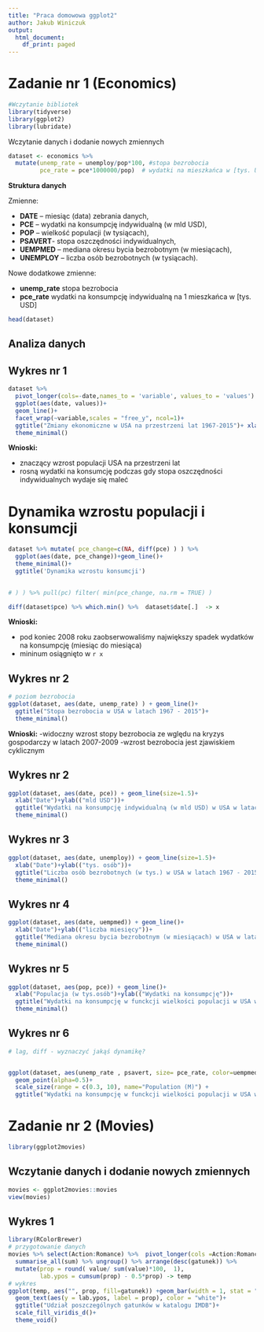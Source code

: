 ```yaml
---
title: "Praca domowowa ggplot2"
author: Jakub Winiczuk
output:
  html_document:
    df_print: paged
---
```



# Zadanie nr 1 (Economics)



```r

#Wczytanie bibliotek
library(tidyverse)
library(ggplot2)
library(lubridate)


```

Wczytanie danych i dodanie nowych zmiennych
```r

dataset <- economics %>% 
  mutate(unemp_rate = unemploy/pop*100, #stopa bezrobocia
         pce_rate = pce*1000000/pop)  # wydatki na mieszkańca w [tys. USD]

```



**Struktura danych**

Zmienne:
 
* **DATE** – miesiąc (data) zebrania danych, 
* **PCE** – wydatki na konsumpcję indywidualną (w mld USD),
* **POP** – wielkość populacji (w tysiącach), 
* **PSAVERT**- stopa oszczędności indywidualnych, 
* **UEMPMED** – mediana okresu bycia bezrobotnym (w miesiącach), 
* **UNEMPLOY** – liczba osób bezrobotnych (w tysiącach).

Nowe dodatkowe zmienne:

* **unemp_rate**  stopa bezrobocia
* **pce_rate**  wydatki na konsumpcję indywidualną na 1 mieszkańca w [tys. USD]


```r
head(dataset)
```

## Analiza danych

## Wykres nr 1

```r
dataset %>% 
  pivot_longer(cols=-date,names_to = 'variable', values_to = 'values') %>% 
  ggplot(aes(date, values))+ 
  geom_line()+
  facet_wrap(~variable,scales = "free_y", ncol=1)+ 
  ggtitle("Zmiany ekonomiczne w USA na przestrzeni lat 1967-2015")+ xlab("Rok" )+
  theme_minimal()

```

**Wnioski:**

* znaczący wzrost populacji USA na przestrzeni lat
* rosną wydatki na konsumcję podczas gdy stopa oszczędności indywidualnych wydaje się maleć



# Dynamika wzrostu populacji i konsumcji

```r

dataset %>% mutate( pce_change=c(NA, diff(pce) ) ) %>% 
  ggplot(aes(date, pce_change))+geom_line()+ 
  theme_minimal()+
  ggtitle('Dynamika wzrostu konsumcji')
  

# ) ) %>% pull(pc) filter( min(pce_change, na.rm = TRUE) )

diff(dataset$pce) %>% which.min() %>%  dataset$date[.]  -> x


```

**Wnioski:**

 * pod koniec 2008 roku zaobserwowaliśmy największy spadek wydatków na konsumpcję (miesiąc do miesiąca)
 * mininum osiągnięto w `r x `




## Wykres nr 2

```r
# poziom bezrobocia
ggplot(dataset, aes(date, unemp_rate) ) + geom_line()+
  ggtitle("Stopa bezrobocia w USA w latach 1967 - 2015")+
  theme_minimal()
```

**Wnioski:**
 -widoczny wzrost stopy bezrobocia ze wględu na kryzys gospodarczy w latach 2007-2009
 -wzrost bezrobocia jest zjawiskiem cyklicznym



## Wykres nr 2

```r

ggplot(dataset, aes(date, pce)) + geom_line(size=1.5)+
  xlab("Date")+ylab(("mld USD"))+
  ggtitle("Wydatki na konsumpcję indywidualną (w mld USD) w USA w latach 1967 - 2015")+
  theme_minimal()

```

## Wykres nr 3

```r
ggplot(dataset, aes(date, unemploy)) + geom_line(size=1.5)+
  xlab("Date")+ylab(("tys. osób"))+
  ggtitle("Liczba osób bezrobotnych (w tys.) w USA w latach 1967 - 2015")+
  theme_minimal()
```

## Wykres nr 4

```r
ggplot(dataset, aes(date, uempmed)) + geom_line()+
  xlab("Date")+ylab(("liczba miesięcy"))+
  ggtitle("Mediana okresu bycia bezrobotnym (w miesiącach) w USA w latach 1967 - 2015")+
  theme_minimal()
```

## Wykres nr 5

```r

ggplot(dataset, aes(pop, pce)) + geom_line()+
  xlab("Populacja (w tys.osób")+ylab(("Wydatki na konsumpcję"))+
  ggtitle("Wydatki na konsumpcję w funckcji wielkości populacji w USA w latach 1967 - 2015")+
  theme_minimal()
```




## Wykres nr 6

```r

# lag, diff - wyznaczyć jakąś dynamikę?


ggplot(dataset, aes(unemp_rate , psavert, size= pce_rate, color=uempmed) ) + 
  geom_point(alpha=0.5)+
  scale_size(range = c(0.3, 10), name="Population (M)") +  
  ggtitle("Wydatki na konsumpcję w funckcji wielkości populacji w USA w latach 1967 - 2015")

```

# Zadanie nr 2 (Movies)

```r
library(ggplot2movies)
```



## Wczytanie danych i dodanie nowych zmiennych

```r

movies <- ggplot2movies::movies
view(movies)

```


## Wykres 1
```r
library(RColorBrewer)
# przygotowanie danych
movies %>% select(Action:Romance) %>%  pivot_longer(cols =Action:Romance, names_to = 'gatunek') %>% group_by(gatunek) %>% 
  summarise_all(sum) %>% ungroup() %>% arrange(desc(gatunek)) %>%   
  mutate(prop = round( value/ sum(value)*100,  1),
         lab.ypos = cumsum(prop) - 0.5*prop) -> temp
# wykres
ggplot(temp, aes("", prop, fill=gatunek)) +geom_bar(width = 1, stat = "identity", color = "white") +coord_polar("y", start = 0)+
  geom_text(aes(y = lab.ypos, label = prop), color = "white")+
  ggtitle("Udział poszczególnych gatunków w katalogu IMDB")+ 
  scale_fill_viridis_d()+
  theme_void()


```













